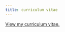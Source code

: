 ```yaml
---
title: curriculum vitae
---
```


[View my curriculum vitae.]('http://nd.academia.edu/KelseyMReese/CurriculumVitae')
